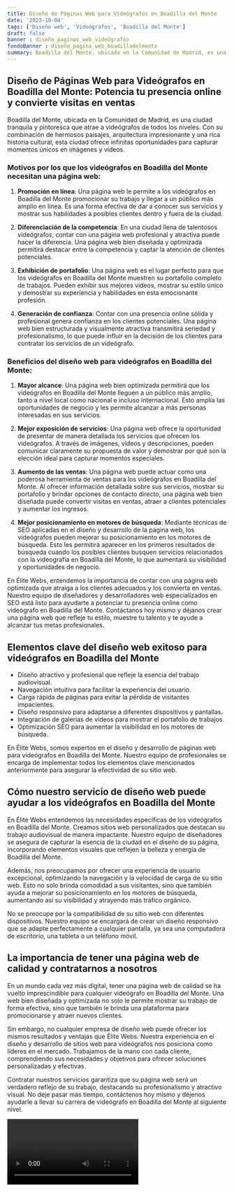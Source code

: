```yaml
---
title: Diseño de Páginas Web para Videógrafos en Boadilla del Monte
date: '2023-10-04'
tags: ['Diseño web', 'Videógrafos', 'Boadilla del Monte']
draft: false
banner : diseño_paginas_web_videógrafos
fondoBanner : diseño_pagina_web_boadilladelmonte
summary: Boadilla del Monte, ubicada en la Comunidad de Madrid, es una ciudad tranquila y pintoresca que atrae a videógrafos de todos los niveles. Con su combinación de hermosos paisajes, arquitectura impresionante y una rica historia cultural, esta ciudad ofrece infinitas oportunidades para capturar momentos únicos en imágenes y vídeos.
---
```


## **Diseño de Páginas Web para Videógrafos en Boadilla del Monte: Potencia tu presencia online y convierte visitas en ventas**

Boadilla del Monte, ubicada en la Comunidad de Madrid, es una ciudad tranquila y pintoresca que atrae a videógrafos de todos los niveles. Con su combinación de hermosos paisajes, arquitectura impresionante y una rica historia cultural, esta ciudad ofrece infinitas oportunidades para capturar momentos únicos en imágenes y vídeos.

### Motivos por los que los videógrafos en Boadilla del Monte necesitan una página web:

1. **Promoción en línea**: Una página web le permite a los videógrafos en Boadilla del Monte promocionar su trabajo y llegar a un público más amplio en línea. Es una forma efectiva de dar a conocer sus servicios y mostrar sus habilidades a posibles clientes dentro y fuera de la ciudad.

2. **Diferenciación de la competencia**: En una ciudad llena de talentosos videógrafos, contar con una página web profesional y atractiva puede hacer la diferencia. Una página web bien diseñada y optimizada permitirá destacar entre la competencia y captar la atención de clientes potenciales.

3. **Exhibición de portafolio**: Una página web es el lugar perfecto para que los videógrafos en Boadilla del Monte muestren su portafolio completo de trabajos. Pueden exhibir sus mejores vídeos, mostrar su estilo único y demostrar su experiencia y habilidades en esta emocionante profesión.

4. **Generación de confianza**: Contar con una presencia online sólida y profesional genera confianza en los clientes potenciales. Una página web bien estructurada y visualmente atractiva transmitirá seriedad y profesionalismo, lo que puede influir en la decisión de los clientes para contratar los servicios de un videógrafo.

### Beneficios del diseño web para videógrafos en Boadilla del Monte:

1. **Mayor alcance**: Una página web bien optimizada permitirá que los videógrafos en Boadilla del Monte lleguen a un público más amplio, tanto a nivel local como nacional e incluso internacional. Esto amplía las oportunidades de negocio y les permite alcanzar a más personas interesadas en sus servicios.

2. **Mejor exposición de servicios**: Una página web ofrece la oportunidad de presentar de manera detallada los servicios que ofrecen los videógrafos. A través de imágenes, vídeos y descripciones, pueden comunicar claramente su propuesta de valor y demostrar por qué son la elección ideal para capturar momentos especiales.

3. **Aumento de las ventas**: Una página web puede actuar como una poderosa herramienta de ventas para los videógrafos en Boadilla del Monte. Al ofrecer información detallada sobre sus servicios, mostrar su portafolio y brindar opciones de contacto directo, una página web bien diseñada puede convertir visitas en ventas, atraer a clientes potenciales y aumentar los ingresos.

4. **Mejor posicionamiento en motores de búsqueda**: Mediante técnicas de SEO aplicadas en el diseño y desarrollo de la página web, los videógrafos pueden mejorar su posicionamiento en los motores de búsqueda. Esto les permitirá aparecer en los primeros resultados de búsqueda cuando los posibles clientes busquen servicios relacionados con la videografía en Boadilla del Monte, lo que aumentará su visibilidad y oportunidades de negocio.

En Élite Webs, entendemos la importancia de contar con una página web optimizada que atraiga a los clientes adecuados y los convierta en ventas. Nuestro equipo de diseñadores y desarrolladores web especializados en SEO está listo para ayudarte a potenciar tu presencia online como videógrafo en Boadilla del Monte. Contáctanos hoy mismo y déjanos crear una página web que refleje tu estilo, muestre tu talento y te ayude a alcanzar tus metas profesionales.

<GifSeo />

<Cta />

## Elementos clave del diseño web exitoso para videógrafos en Boadilla del Monte

- Diseño atractivo y profesional que refleje la esencia del trabajo audiovisual.
- Navegación intuitiva para facilitar la experiencia del usuario.
- Carga rápida de páginas para evitar la pérdida de visitantes impacientes.
- Diseño responsivo para adaptarse a diferentes dispositivos y pantallas.
- Integración de galerías de videos para mostrar el portafolio de trabajos.
- Optimización SEO para aumentar la visibilidad en los motores de búsqueda.

En Élite Webs, somos expertos en el diseño y desarrollo de páginas web para videógrafos en Boadilla del Monte. Nuestro equipo de profesionales se encarga de implementar todos los elementos clave mencionados anteriormente para asegurar la efectividad de su sitio web.

## Cómo nuestro servicio de diseño web puede ayudar a los videógrafos en Boadilla del Monte

En Élite Webs entendemos las necesidades específicas de los videógrafos en Boadilla del Monte. Creamos sitios web personalizados que destacan su trabajo audiovisual de manera impactante. Nuestro equipo de diseñadores se asegura de capturar la esencia de la ciudad en el diseño de su página, incorporando elementos visuales que reflejen la belleza y energía de Boadilla del Monte.

Además, nos preocupamos por ofrecer una experiencia de usuario excepcional, optimizando la navegación y la velocidad de carga de su sitio web. Esto no solo brinda comodidad a sus visitantes, sino que también ayuda a mejorar su posicionamiento en los motores de búsqueda, aumentando así su visibilidad y atrayendo más tráfico orgánico.

No se preocupe por la compatibilidad de su sitio web con diferentes dispositivos. Nuestro equipo se encargará de crear un diseño responsivo que se adapte perfectamente a cualquier pantalla, ya sea una computadora de escritorio, una tableta o un teléfono móvil.

## La importancia de tener una página web de calidad y contratarnos a nosotros

En un mundo cada vez más digital, tener una página web de calidad se ha vuelto imprescindible para cualquier videógrafo en Boadilla del Monte. Una web bien diseñada y optimizada no solo le permite mostrar su trabajo de forma efectiva, sino que también le brinda una plataforma para promocionarse y atraer nuevos clientes.

Sin embargo, no cualquier empresa de diseño web puede ofrecer los mismos resultados y ventajas que Élite Webs. Nuestra experiencia en el diseño y desarrollo de sitios web para videógrafos nos posiciona como líderes en el mercado. Trabajamos de la mano con cada cliente, comprendiendo sus necesidades y objetivos para ofrecer soluciones personalizadas y efectivas.

Contratar nuestros servicios garantiza que su página web será un verdadero reflejo de su trabajo, destacando su profesionalismo y atractivo visual. No deje pasar más tiempo, contáctenos hoy mismo y déjenos ayudarle a llevar su carrera de videógrafo en Boadilla del Monte al siguiente nivel.

<Video />

<CtaBot job='Videógrafos' city='Boadilla del Monte'/>

<Gmaps query='Boadilla del Monte+españa+maps' />